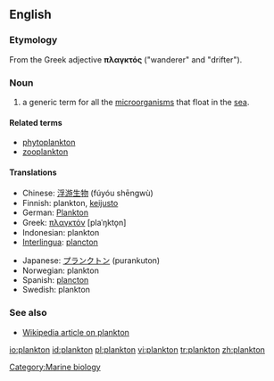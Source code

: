 ==English==

===Etymology===
From the Greek adjective '''πλαγκτός''' ("wanderer" and "drifter").

===Noun===
{{en-noun|-}}

# a generic term for all the [[microorganism]]s that float in the [[sea]].

====Related terms====
*[[phytoplankton]]
*[[zooplankton]]

====Translations====
{{top}}
*Chinese: [[浮游生物]] (fúyóu shēngwù)
*Finnish: plankton, [[keijusto]]
*German: [[Plankton]] {{n}}
*Greek: [[πλαγκτόν]] [plaˈŋkto̞n] {{n}}
*Indonesian: plankton
*[[Interlingua]]: [[plancton]]
{{mid}}
*Japanese: [[プランクトン]] (purankuton)
*Norwegian: plankton {{n}}
*Spanish: [[plancton]]
*Swedish: plankton {{n}}
{{bottom}}

===See also===
*[[w:plankton|Wikipedia article on plankton]]

[[Category:Marine biology]]

[[io:plankton]]
[[id:plankton]]
[[pl:plankton]]
[[vi:plankton]]
[[tr:plankton]]
[[zh:plankton]]